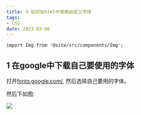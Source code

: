 ```yaml
---
title: 4 如何在html中使用自定义字体
tags:
- CSS
date: 2023-03-06
---
```


```mdx-code-block
import Img from '@site/src/components/Img';
```

## 1 在google中下载自己要使用的字体

打开[fonts.google.com/](https://fonts.google.com/), 然后选择自己要用的字体。

然后下如图: 

<Img src="/images/WX20230306-132032%402x.png" align="center" />

